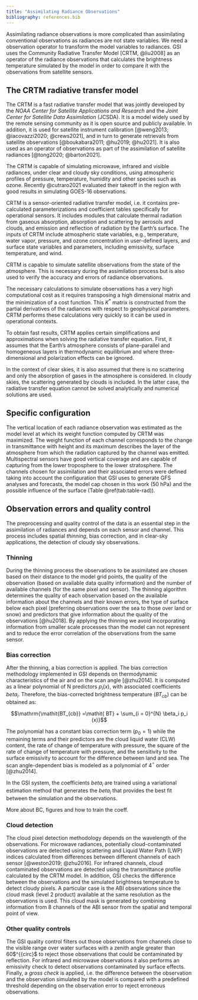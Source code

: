 ```yaml
---
title: "Assimilating Radiance Observations"
bibliography: references.bib
---
```


Assimilating radiance observations is more complicated than assimilating conventional observations as radiances are not state variables. We need a observation operator to transform the model variables to radiances. GSI uses the Community Radiative Transfer Model [CRTM, @liu2008] as an operator of the radiance observations that calculates the brightness temperature simulated by the model in order to compare it with the observations from satellite sensors. 

## The CRTM radiative transfer model

The CRTM is a fast radiative transfer model that was jointly developed by the *NOAA Center for Satellite Applications and Research* and the *Joint Center for Satellite Data Assimilation* (JCSDA). It is a model widely used by the remote sensing community as it is open source and publicly available. In addition, it is used for satellite instrument calibration [@weng2013; @iacovazzi2020; @crews2021], and in turn to generate retrievals from satellite observations [@boukabara2011; @hu2019; @hu2021]. It is also used as an operator of observations as part of the assimilation of satellite radiances [@tong2020; @barton2021].

The CRTM is capable of simulating microwave, infrared and visible radiances, under clear and cloudy sky conditions, using atmospheric profiles of pressure, temperature, humidity and other species such as ozone. Recently @cutraro2021 evaluated their takeoff in the region with good results in simulating GOES-16 observations.

CRTM is a sensor-oriented radiative transfer model, i.e. it contains pre-calculated parameterizations and coefficient tables specifically for operational sensors. It includes modules that calculate thermal radiation from gaseous absorption, absorption and scattering by aerosols and clouds, and emission and reflection of radiation by the Earth's surface. The inputs of CRTM include atmospheric state variables, e.g., temperature, water vapor, pressure, and ozone concentration in user-defined layers, and surface state variables and parameters, including emissivity, surface temperature, and wind.

CRTM is capable to simulate satellite observations from the state of the atmosphere. This is necessary during the assimilation process but is also used to verify the accuracy and errors of radiance observations.

The necessary calculations to simulate observations has a very high computational cost as it requires transposing a high dimensional matrix and the minimization of a cost function. This $K^{*}$ matrix is constructed from the partial derivatives of the radiances with respect to geophysical parameters. CRTM performs these calculations very quickly so it can be used in operational contexts.

To obtain fast results, CRTM applies certain simplifications and approximations when solving the radiative transfer equation. First, it assumes that the Earth's atmosphere consists of plane-parallel and homogeneous layers in thermodynamic equilibrium and where three-dimensional and polarization effects can be ignored.

In the context of clear skies, it is also assumed that there is no scattering and only the absorption of gases in the atmosphere is considered. In cloudy skies, the scattering generated by clouds is included. In the latter case, the radiative transfer equation cannot be solved analytically and numerical solutions are used.

## Specific configuration


The vertical location of each radiance observation was estimated as the model level at which its weight function computed by CRTM was maximized. The weight function of each channel corresponds to the change in transmittance with height and its maximum describes the layer of the atmosphere from which the radiation captured by the channel was emitted. Multispectral sensors have good vertical coverage and are capable of capturing from the lower troposphere to the lower stratosphere. The channels chosen for assimilation and their associated errors were defined taking into account the configuration that GSI uses to generate GFS analyses and forecasts, the model cap chosen in this work (50 hPa) and the possible influence of the surface (Table \@ref(tab:table-rad)).



## Observation errors and quality control

The preprocessing and quality control of the data is an essential step in the assimilation of radiances and depends on each sensor and channel. This process includes spatial *thinning*, bias correction, and in clear-sky applications, the detection of cloudy sky observations. 

### Thinning

During the thinning process the observations to be assimilated are chosen based on their distance to the model grid points, the quality of the observation (based on available data quality information) and the number of available channels (for the same pixel and sensor). The thinning algorithm determines the quality of each observation based on the available information about the channels and their known errors, the type of surface below each pixel (preferring observations over the sea to those over land or snow) and predictors that give information about the quality of the observations [@hu2018]. By applying the thinning we avoid incorporating information from smaller scale processes than the model can not represent and to reduce the error correlation of the observations from the same sensor.

### Bias correction

After the thinning, a bias correction is applied. The bias correction methodology implemented in GSI depends on thermodynamic characteristics of the air and on the scan angle [@zhu2014]. It is computed as a linear polynomial of N predictors $p_i(x)$, with associated coefficients $beta_i$. Therefore, the bias-corrected brightness temperature ($BT_{cb}$) can be obtained as:


$$\mathrm{\mathit{BT_{cb}} =\mathit{ BT} + \sum_{i = 0}^{N} \beta_i p_i (x)}$$

The polynomial has a constant bias correction term ($p_0 = 1$) while the remaining terms and their predictors are the cloud liquid water (CLW) content, the rate of change of temperature with pressure, the square of the rate of change of temperature with pressure, and the sensitivity to the surface emissivity to account for the difference between land and sea. The scan angle-dependent bias is modeled as a polynomial of 4$^\circ$ order [@zhu2014].

In the GSI system, the coefficients $beta_i$ are trained using a variational estimation method that generates the $beta_i$ that provides the best fit between the simulation and the observations.

More about BC, figures and how to train the coeff.

### Cloud detection

The cloud pixel detection methodology depends on the wavelength of the observations. For microwave radiances, potentially cloud-contaminated observations are detected using scattering and Liquid Water Path (LWP) indices calculated from differences between different channels of each sensor [@weston2019; @zhu2016]. For infrared channels, cloud contaminated observations are detected using the transmittance profile calculated by the CRTM model. In addition, GSI checks the difference between the observations and the simulated brightness temperature to detect cloudy pixels. A particular case is the ABI observations since the cloud mask (level 2 product) available at the same resolution as the observations is used. This cloud mask is generated by combining information from 8 channels of the ABI sensor from the spatial and temporal point of view.

### Other quality controls

The GSI quality control filters out those observations from channels close to the visible range over water surfaces with a zenith angle greater than 60$^{{circ}$ to reject those observations that could be contaminated by reflection. For infrared and microwave observations it also performs an emissivity check to detect observations contaminated by surface effects. Finally, a *gross check* is applied, i.e. the difference between the observation and the observation simulated by the model is compared with a predefined threshold depending on the observation error to reject erroneous observations.


